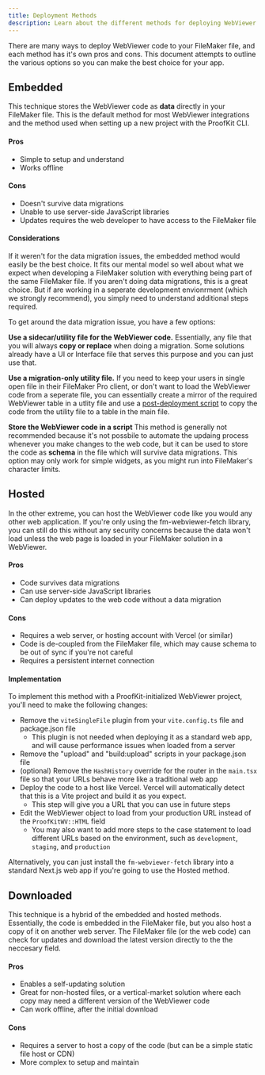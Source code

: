 ```yaml
---
title: Deployment Methods
description: Learn about the different methods for deploying WebViewer code to your FileMaker file.
---
```


There are many ways to deploy WebViewer code to your FileMaker file, and each method has it's own pros and cons. This document attempts to outline the various options so you can make the best choice for your app.

## Embedded

This technique stores the WebViewer code as **data** directly in your FileMaker file. This is the default method for most WebViewer integrations and the method used when setting up a new project with the ProofKit CLI.

#### Pros

- Simple to setup and understand
- Works offline

#### Cons

- Doesn't survive data migrations
- Unable to use server-side JavaScript libraries
- Updates requires the web developer to have access to the FileMaker file

#### Considerations

If it weren't for the data migration issues, the embedded method would easily be the best choice. It fits our mental model so well about what we expect when developing a FileMaker solution with everything being part of the same FileMaker file. If you aren't doing data migrations, this is a great choice. But if are working in a seperate development envionrment (which we strongly recommend), you simply need to understand additional steps required.

To get around the data migration issue, you have a few options:

**Use a sidecar/utility file for the WebViewer code.** Essentially, any file that you will always **copy or replace** when doing a migration. Some solutions already have a UI or Interface file that serves this purpose and you can just use that.

**Use a migration-only utility file.** If you need to keep your users in single open file in their FileMaker Pro client, or don't want to load the WebViewer code from a seperate file, you can essentially create a mirror of the required WebViewer table in a utlity file and use a [post-deployment script](https://docs.ottofms.com/concepts/deployments/deployment-scripts) to copy the code from the utility file to a table in the main file.

**Store the WebViewer code in a script** This method is generally not recommended because it's not possbile to automate the updaing process whenever you make changes to the web code, but it can be used to store the code as **schema** in the file which will survive data migrations. This option may only work for simple widgets, as you might run into FileMaker's character limits.

## Hosted

In the other extreme, you can host the WebViewer code like you would any other web application. If you're only using the fm-webviewer-fetch library, you can still do this without any security concerns because the data won't load unless the web page is loaded in your FileMaker solution in a WebViewer.

#### Pros

- Code survives data migrations
- Can use server-side JavaScript libraries
- Can deploy updates to the web code without a data migration

#### Cons

- Requires a web server, or hosting account with Vercel (or similar)
- Code is de-coupled from the FileMaker file, which may cause schema to be out of sync if you're not careful
- Requires a persistent internet connection

#### Implementation

To implement this method with a ProofKit-initialized WebViewer project, you'll need to make the following changes:

- Remove the `viteSingleFile` plugin from your `vite.config.ts` file and package.json file
  - This plugin is not needed when deploying it as a standard web app, and will cause performance issues when loaded from a server
- Remove the "upload" and "build:upload" scripts in your package.json file
- (optional) Remove the `HashHistory` override for the router in the `main.tsx` file so that your URLs behave more like a traditional web app
- Deploy the code to a host like Vercel. Vercel will automatically detect that this is a Vite project and build it as you expect.
  - This step will give you a URL that you can use in future steps
- Edit the WebViewer object to load from your production URL instead of the `ProofKitWV::HTML` field
  - You may also want to add more steps to the case statement to load different URLs based on the environment, such as `development`, `staging`, and `production`

Alternatively, you can just install the `fm-webviewer-fetch` library into a standard Next.js web app if you're going to use the Hosted method.

## Downloaded

This technique is a hybrid of the embedded and hosted methods. Essentially, the code is embedded in the FileMaker file, but you also host a copy of it on another web server. The FileMaker file (or the web code) can check for updates and download the latest version directly to the the neccesary field.

#### Pros

- Enables a self-updating solution
- Great for non-hosted files, or a vertical-market solution where each copy may need a different version of the WebViewer code
- Can work offline, after the initial download

#### Cons

- Requires a server to host a copy of the code (but can be a simple static file host or CDN)
- More complex to setup and maintain
